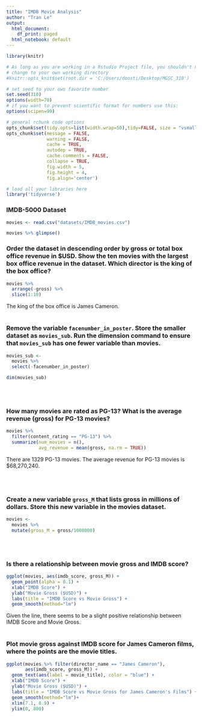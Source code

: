 ---
title: "IMDB Movie Analysis"
author: "Tran Le"
output:
  html_document:
    df_print: paged
  html_notebook: default
---

```{r setup, include=FALSE}


library(knitr)

# As long as you are working in a Rstudio Project file, you shouldn't need to 'hard code' directories like this 
# change to your own working directory
#knitr::opts_knit$set(root.dir = 'C:/Users/doosti/Desktop/MGSC_310')

# set seed to your own favorite number
set.seed(310)
options(width=70)
# if you want to prevent scientific format for numbers use this:
options(scipen=99)

# general rchunk code options
opts_chunk$set(tidy.opts=list(width.wrap=50),tidy=FALSE, size = "vsmall")
opts_chunk$set(message = FALSE,
               warning = FALSE,
               cache = TRUE,
               autodep = TRUE,
               cache.comments = FALSE,
               collapse = TRUE,
               fig.width = 5,  
               fig.height = 4,
               fig.align='center')

```

```{r setup_2}

# load all your libraries here
library('tidyverse')

```


### IMDB-5000 Dataset
```{r}

movies <- read.csv("datasets/IMDB_movies.csv")

movies %>% glimpse()

```


### Order the dataset in descending order by gross or total box office revenue in $USD. Show the ten movies with the largest box office revenue in the dataset. Which director is the king of the box office?

```{r}

movies %>% 
  arrange(-gross) %>% 
  slice(1:10) 

```
The king of the box office is James Cameron.
<br />
<br />

### Remove the variable `facenumber_in_poster`. Store the smaller dataset as `movies_sub`. Run the dimension command to ensure that `movies_sub` has one fewer variable than movies.

```{r}

movies_sub <- 
  movies %>%
  select(-facenumber_in_poster)

dim(movies_sub)

```
<br />
<br />

### How many movies are rated as PG-13? What is the average revenue (gross) for PG-13 movies? 

```{r}

movies %>%
  filter(content_rating == "PG-13") %>%
  summarize(num_movies = n(),
            avg_revenue = mean(gross, na.rm = TRUE))

```
There are 1329 PG-13 movies. The average revenue for PG-13 movies is $68,270,240.	

<br />
<br />

### Create a new variable `gross_M` that lists gross in millions of dollars. Store this new variable in the movies dataset. 

```{r}

movies <- 
  movies %>% 
  mutate(gross_M = gross/1000000)

```
<br />
<br />

### Is there a relationship between movie gross and IMDB score?

```{r}

ggplot(movies, aes(imdb_score, gross_M)) +
  geom_point(alpha = 0.1) + 
  xlab("IMDB Score") +
  ylab("Movie Gross ($USD)") +
  labs(title = "IMDB Score vs Movie Gross") +
  geom_smooth(method="lm")

```
Given the line, there seems to be a slight positive relationship between IMDB Score and Movie Gross.
<br />
<br />

### Plot movie gross against IMDB score for James Cameron films, where the points are the movie titles. 

```{r}

ggplot(movies %>% filter(director_name == "James Cameron"),
       aes(imdb_score, gross_M)) +
  geom_text(aes(label = movie_title), color = "blue") + 
  xlab("IMDB Score") +
  ylab("Movie Gross ($USD)") +
  labs(title = "IMDB Score vs Movie Gross for James Cameron's Films") +
  geom_smooth(method="lm")+
  xlim(7.1, 8.9) +
  ylim(0, 800)

```
<br />
<br />

